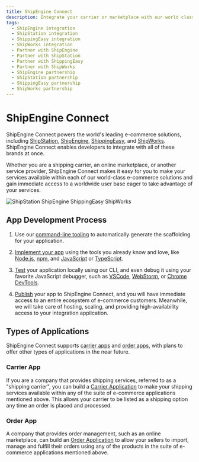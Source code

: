 ```yaml
---
title: ShipEngine Connect
description: Integrate your carrier or marketplace with our world class e-commerce solutions and gain immediate access to a global user base
tags:
  - ShipEngine integration
  - ShipStation integration
  - ShippingEasy integration
  - ShipWorks integration
  - Partner with ShipEngine
  - Partner with ShipStation
  - Partner with ShippingEasy
  - Partner with ShipWorks
  - ShipEngine partnership
  - ShipStation partnership
  - ShippingEasy partnership
  - ShipWorks partnership
---
```




ShipEngine Connect
======================================
ShipEngine Connect powers the world's leading e-commerce solutions, including [ShipStation](https://www.shipstation.com/), [ShipEngine](https://www.shipengine.com), [ShippingEasy](https://shippingeasy.com/), and [ShipWorks](https://www.shipworks.com/). ShipEngine Connect enables developers to integrate with all of these brands at once.

Whether you are a shipping carrier, an online marketplace, or another service provider,
ShipEngine Connect makes it easy for you to make your services available within each of our
world-class e-commerce solutions and gain immediate access to a worldwide user base eager to take advantage of your services.

<p className={styles.logos}>
  <img src="/img/logos/auctane.svg" alt="ShipStation ShipEngine ShippingEasy ShipWorks"/>
</p>


App Development Process
--------------------------------

<div className={styles.devProcess}>

  1. Use our [command-line tooling](cli.mdx) to automatically generate the scaffolding for your application.

  2. [Implement your app](create-first-app.mdx) using the tools you already know and love, like [Node.js](https://nodejs.org/), [npm](https://www.npmjs.com/), and [JavaScript](https://developer.mozilla.org/en-US/docs/Web/JavaScript) or [TypeScript](https://www.typescriptlang.org/).

  3. [Test](testing/index.mdx) your application locally using our CLI, and even debug it using your favorite JavaScript debugger, such as [VSCode](https://code.visualstudio.com/docs/nodejs/nodejs-debugging), [WebStorm](https://blog.jetbrains.com/webstorm/2017/09/debugging-node-js-apps-in-webstorm/), or [Chrome DevTools](https://medium.com/@paul_irish/debugging-node-js-nightlies-with-chrome-devtools-7c4a1b95ae27).

  4. [Publish](publish.mdx) your app to ShipEngine Connect, and you will have immediate access to an entire ecosystem of e-commerce customers.
    Meanwhile, we will take care of hosting, scaling, and providing high-availability access to your integration application.

</div>


Types of Applications
---------------------------------
ShipEngine Connect supports [carrier apps](carrier-app/index.mdx) and [order apps](order-app/index.mdx), with plans to offer other types of applications in the near future.

### Carrier App
If you are a company that provides shipping services, referred to as a "shipping carrier", you can build a [Carrier Application](carrier-app/index.mdx) to make your shipping services available within any of the suite of e-commerce applications mentioned above. This allows your carrier to be listed as a shipping option any time an order is placed and processed.

### Order App
A company that provides order management, such as an online marketplace, can build an [Order Application](order-app/index.mdx) to allow your sellers to import, manage and fulfill their orders using any of the products in the suite of e-commerce applications mentioned above.


<Pager next="getting-started.mdx" nextTitle="Getting Started" />
